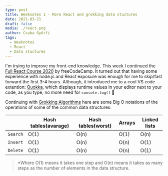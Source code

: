 ```yaml
---
type: post
title: Weeknotes 1 - More React and grokking data stuctures
date: 2021-03-21
draft: false
media: ./react.png
author: Csaba Gyõrfi
tags:
  - Weeknotes
  - React
  - Data stuctures
---
```


I'm trying to improve my front-end knowledge. This week I continued the [Full React Course 2020](https://www.youtube.com/watch?v=4UZrsTqkcW4) by freeCodeCamp. It turned out that having some experience with node.js and React exposure was enough for me to skip/fast forward the first 3-4 hours. Although, it introduced me to a cool VS code extention: [Quokka](https://quokkajs.com/), which displays runtime values in your editor next to your code, as you type, no more need for `console.log()` 🎉

Continuing with [Grokking Algorithms](https://www.manning.com/books/grokking-algorithms) here are some Big O notations of the operations of some of the common data structures:

|             | Hash tables(avarage) | Hash tables(worst) |Arrays      | Linked lists |
| ----------- | -------------------- |--------------------|------------|--------------|
| `Search`    | O(1)                 |O(n)                |O(1)        |O(n)          |
| `Insert`    | O(1)                 |O(n)                |O(n)        |O(1)          |
| `Delete`    | O(1)                 |O(n)                |O(n)        |O(1)          |

> *Where O(1) means it takes one step and O(n) means it takes as many steps as the number of elements in the data structure.

